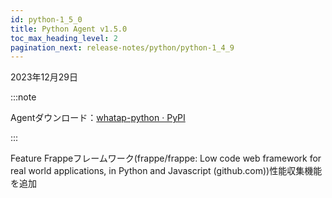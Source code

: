 ```yaml
---
id: python-1_5_0
title: Python Agent v1.5.0
toc_max_heading_level: 2
pagination_next: release-notes/python/python-1_4_9
---
```


2023年12月29日

:::note

Agentダウンロード：[whatap-python · PyPI](https://pypi.org/project/whatap-python/1.5.0/)

:::

<Status>Feature</Status> Frappeフレームワーク(<Link to="https://github.com/frappe/frappe">frappe/frappe: Low code web framework for real world applications, in Python and Javascript (github.com)</Link>)性能収集機能を追加
